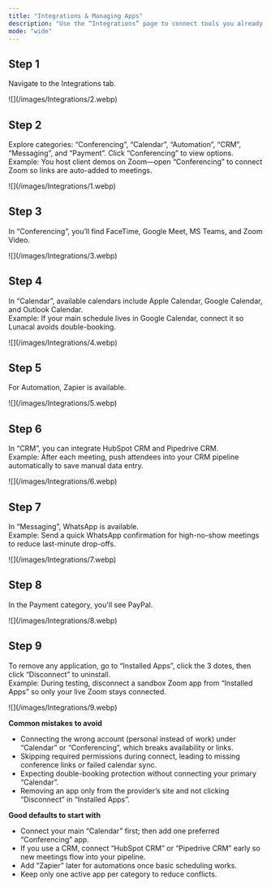 ```yaml
---
title: "Integrations & Managing Apps"
description: "Use the “Integrations” page to connect tools you already use—conferencing, calendars, CRM, messaging, automation, and payments. This walkthrough shows how to browse categories and remove installed apps when needed."
mode: "wide"
---
```


## Step 1

Navigate to the Integrations tab.

<Frame>
  ![](/images/Integrations/2.webp)
</Frame>

## Step 2

Explore categories: “Conferencing”, “Calendar”, “Automation”, “CRM”, “Messaging”, and “Payment”. Click “Conferencing” to view options.\
Example: You host client demos on Zoom—open “Conferencing” to connect Zoom so links are auto-added to meetings.

<Frame>
  ![](/images/Integrations/1.webp)
</Frame>

## Step 3

In “Conferencing”, you’ll find FaceTime, Google Meet, MS Teams, and Zoom Video.

<Frame>
  ![](/images/Integrations/3.webp)
</Frame>

## Step 4

In “Calendar”, available calendars include Apple Calendar, Google Calendar, and Outlook Calendar.\
Example: If your main schedule lives in Google Calendar, connect it so Lunacal avoids double-booking.

<Frame>
  ![](/images/Integrations/4.webp)
</Frame>

## Step 5

For Automation, Zapier is available.

<Frame>
  ![](/images/Integrations/5.webp)
</Frame>

## Step 6

In “CRM”, you can integrate HubSpot CRM and Pipedrive CRM.\
Example: After each meeting, push attendees into your CRM pipeline automatically to save manual data entry.

<Frame>
  ![](/images/Integrations/6.webp)
</Frame>

## Step 7

In “Messaging”, WhatsApp is available.\
Example: Send a quick WhatsApp confirmation for high-no-show meetings to reduce last-minute drop-offs.

<Frame>
  ![](/images/Integrations/7.webp)
</Frame>

## Step 8

In the Payment category, you'll see PayPal.

<Frame>
  ![](/images/Integrations/8.webp)
</Frame>

## Step 9

To remove any application, go to “Installed Apps”, click the 3 dotes, then click “Disconnect” to uninstall.\
Example: During testing, disconnect a sandbox Zoom app from “Installed Apps” so only your live Zoom stays connected.

<Frame>
  ![](/images/Integrations/9.webp)
</Frame>

**Common mistakes to avoid**

- Connecting the wrong account (personal instead of work) under “Calendar” or “Conferencing”, which breaks availability or links.
- Skipping required permissions during connect, leading to missing conference links or failed calendar sync.
- Expecting double-booking protection without connecting your primary “Calendar”.
- Removing an app only from the provider’s site and not clicking “Disconnect” in “Installed Apps”.

**Good defaults to start with**

- Connect your main “Calendar” first; then add one preferred “Conferencing” app.
- If you use a CRM, connect “HubSpot CRM” or “Pipedrive CRM” early so new meetings flow into your pipeline.
- Add “Zapier” later for automations once basic scheduling works.
- Keep only one active app per category to reduce conflicts.